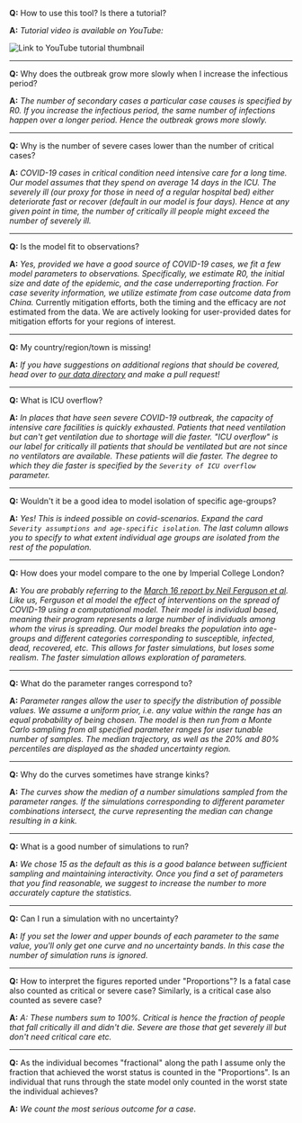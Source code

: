 


<Container>

**Q:** How to use this tool? Is there a tutorial?

**A:** _Tutorial video is available on YouTube:_

<Row>
  <Col className="d-flex">
    <LinkExternal className="mx-auto" href="https://www.youtube.com/watch?v=sv5T7MPKE5A" alt="Link to YouTube tutorial">
      <img className="img-fluid" src={youtubeTutorialThumbnail} alt="Link to YouTube tutorial thumbnail" />
    </LinkExternal>
  </Col>
</Row>

---

**Q:** Why does the outbreak grow more slowly when I increase the infectious period?

**A:** _The number of secondary cases a particular case causes is specified by R0. If you increase the infectious
period, the same number of infections happen over a longer period. Hence the outbreak grows more slowly._

---

**Q:** Why is the number of severe cases lower than the number of critical cases?

**A:** _COVID-19 cases in critical condition need intensive care for a long time. Our model assumes that they spend on
average 14 days in the ICU. The severely ill (our proxy for those in need of a regular hospital bed) either deteriorate
fast or recover (default in our model is four days). Hence at any given point in time, the number of critically ill
people might exceed the number of severely ill._

---

**Q:** Is the model fit to observations?

**A:** _Yes, provided we have a good source of COVID-19 cases, we fit a few model parameters to observations.
Specifically, we estimate R0, the initial size and date of the epidemic, and the case underreporting fraction. For case
severity information, we utilize estimate from case outcome data from China._ Currently mitigation efforts, both the
timing and the efficacy are _not_ estimated from the data. We are actively looking for user-provided dates for
mitigation efforts for your regions of interest.

---

**Q:** My country/region/town is missing!

**A:** _If you have suggestions on additional regions that should be covered, head over to
[our data directory](https://github.com/neherlab/covid19_scenarios/tree/master/data) and make a pull request!_

---

**Q:** What is ICU overflow?

**A:** _In places that have seen severe COVID-19 outbreak, the capacity of intensive care facilities is quickly
exhausted. Patients that need ventilation but can't get ventilation due to shortage will die faster. "ICU overflow" is
our label for critically ill patients that should be ventilated but are not since no ventilators are available. These
patients will die faster. The degree to which they die faster is specified by the `Severity of ICU overflow` parameter._

---

**Q:** Wouldn't it be a good idea to model isolation of specific age-groups?

**A:** _Yes! This is indeed possible on covid-scenarios. Expand the card
`Severity assumptions and age-specific isolation`. The last column allows you to specify to what extent individual age
groups are isolated from the rest of the population._

---

**Q:** How does your model compare to the one by Imperial College London?

**A:** _You are probably referring to the
[March 16 report by Neil Ferguson et al](https://www.imperial.ac.uk/media/imperial-college/medicine/sph/ide/gida-fellowships/Imperial-College-COVID19-NPI-modelling-16-03-2020.pdf).
Like us, Ferguson et al model the effect of interventions on the spread of COVID-19 using a computational model. Their
model is individual based, meaning their program represents a large number of individuals among whom the virus is
spreading. Our model breaks the population into age-groups and different categories corresponding to susceptible,
infected, dead, recovered, etc. This allows for faster simulations, but loses some realism. The faster simulation allows
exploration of parameters._

---

**Q:** What do the parameter ranges correspond to?

**A:** _Parameter ranges allow the user to specify the distribution of possible values. We assume a uniform prior, i.e.
any value within the range has an equal probability of being chosen. The model is then run from a Monte Carlo sampling from
all specified parameter ranges for user tunable number of samples. The median trajectory, as well as the 20% and 80% percentiles
are displayed as the shaded uncertainty region._

---

**Q:** Why do the curves sometimes have strange kinks?

**A:** _The curves show the median of a number simulations sampled from the parameter ranges. If the simulations
corresponding to different parameter combinations intersect, the curve representing the median can change
resulting in a kink._

---

**Q:** What is a good number of simulations to run?

**A:** _We chose 15 as the default as this is a good balance between sufficient sampling and maintaining interactivity.
Once you find a set of parameters that you find reasonable, we suggest to increase the number to more accurately capture
the statistics._

---

**Q:** Can I run a simulation with no uncertainty?

**A:** _If you set the lower and upper bounds of each parameter to the same value, you'll only get one curve
and no uncertainty bands. In this case the number of simulation runs is ignored._

---

**Q:** How to interpret the figures reported under "Proportions"? Is a fatal case also counted as critical or severe case? Similarly, is a critical case also counted as severe case?

**A:** _A: These numbers sum to 100%. Critical is hence the fraction of people that fall critically ill and didn't die. Severe are those that get severely ill but don't need critical care etc._

---

**Q:** As the individual becomes "fractional" along the path I assume only the fraction that achieved the worst status is counted in the "Proportions". Is an individual that runs through the state model only counted in the worst state the individual achieves?

**A:** _We count the most serious outcome for a case._


</Container>

